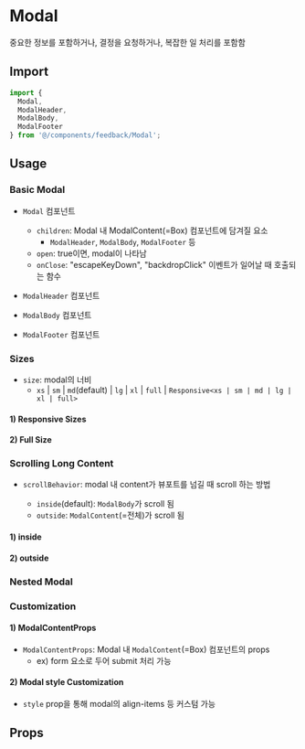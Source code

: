 
<Meta of={ModalStories} />

# Modal

중요한 정보를 포함하거나, 결정을 요청하거나, 복잡한 일 처리를 포함함

## Import

```js
import {
  Modal,
  ModalHeader,
  ModalBody,
  ModalFooter
} from '@/components/feedback/Modal';
```

## Usage

### Basic Modal

- `Modal` 컴포넌트

  - `children`: Modal 내 ModalContent(=Box) 컴포넌트에 담겨질 요소
    - `ModalHeader`, `ModalBody`, `ModalFooter` 등
  - `open`: true이면, modal이 나타남
  - `onClose`: "escapeKeyDown", "backdropClick" 이벤트가 일어날 때 호출되는 함수

- `ModalHeader` 컴포넌트

- `ModalBody` 컴포넌트

- `ModalFooter` 컴포넌트

<Canvas of={ModalStories.BasicModal} />

### Sizes

- `size`: modal의 너비
  - `xs` | `sm` | `md`(default) | `lg` | `xl` | `full` | `Responsive<xs | sm | md | lg | xl | full>`

#### 1) Responsive Sizes

<Canvas of={ModalStories.ResponsiveSizes} />

#### 2) Full Size

<Canvas of={ModalStories.FullSize} />

### Scrolling Long Content

- `scrollBehavior`: modal 내 content가 뷰포트를 넘길 때 scroll 하는 방법

  - `inside`(default): `ModalBody`가 scroll 됨
  - `outside`: `ModalContent`(=전체)가 scroll 됨

#### 1) inside

<Canvas of={ModalStories.ScrollInside} />

#### 2) outside

<Canvas of={ModalStories.ScrollOutside} />

### Nested Modal

<Canvas of={ModalStories.NestedModal} />

### Customization

#### 1) ModalContentProps

- `ModalContentProps`: Modal 내 `ModalContent`(=Box) 컴포넌트의 props
  - ex) form 요소로 두어 submit 처리 가능

<Canvas of={ModalStories.ModalForm} />

#### 2) Modal style Customization

- `style` prop을 통해 modal의 align-items 등 커스텀 가능

<Canvas of={ModalStories.CustomizedStyle} />

## Props

<ArgTypes of={ModalStories} sort="alpha" />
